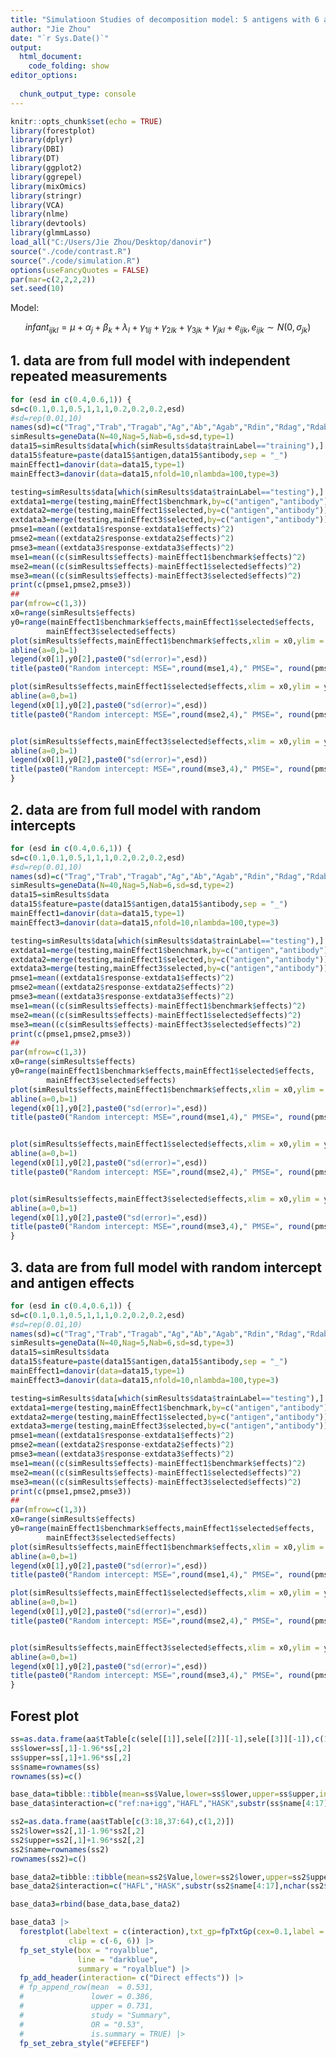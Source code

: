 ```yaml
---
title: "Simulatioon Studies of decomposition model: 5 antigens with 6 antibodies"
author: "Jie Zhou"
date: "`r Sys.Date()`"
output: 
  html_document:
    code_folding: show
editor_options: 
  
  chunk_output_type: console
---
```


```r
knitr::opts_chunk$set(echo = TRUE)
library(forestplot)
library(dplyr)
library(DBI)
library(DT)
library(ggplot2)
library(ggrepel)
library(mixOmics)
library(stringr)
library(VCA)
library(nlme)
library(devtools)
library(glmmLasso)
load_all("C:/Users/Jie Zhou/Desktop/danovir")
source("./code/contrast.R")
source("./code/simulation.R")
options(useFancyQuotes = FALSE)
par(mar=c(2,2,2,2))
set.seed(10)
```


Model:

$$infant_{ijkl}=\mu +  \alpha_j + \beta_k + \lambda_l+\gamma_{1lj}+\gamma_{2lk}+ \gamma_{3jk}+\gamma_{jkl}+ e_{ijk}, e_{ijk}\sim N(0,\sigma_{jk})$$





## 1. data are from full model with independent repeated measurements 

```r
for (esd in c(0.4,0.6,1)) {
sd=c(0.1,0.1,0.5,1,1,1,0.2,0.2,0.2,esd)
#sd=rep(0.01,10)
names(sd)=c("Trag","Trab","Tragab","Ag","Ab","Agab","Rdin","Rdag","Rdab","Error")
simResults=geneData(N=40,Nag=5,Nab=6,sd=sd,type=1)
data15=simResults$data[which(simResults$data$trainLabel=="training"),]
data15$feature=paste(data15$antigen,data15$antibody,sep = "_")
mainEffect1=danovir(data=data15,type=1)
mainEffect3=danovir(data=data15,nfold=10,nlambda=100,type=3)

testing=simResults$data[which(simResults$data$trainLabel=="testing"),]
extdata1=merge(testing,mainEffect1$benchmark,by=c("antigen","antibody"))
extdata2=merge(testing,mainEffect1$selected,by=c("antigen","antibody"))
extdata3=merge(testing,mainEffect3$selected,by=c("antigen","antibody"))
pmse1=mean((extdata1$response-extdata1$effects)^2)
pmse2=mean((extdata2$response-extdata2$effects)^2)
pmse3=mean((extdata3$response-extdata3$effects)^2)
mse1=mean((c(simResults$effects)-mainEffect1$benchmark$effects)^2)
mse2=mean((c(simResults$effects)-mainEffect1$selected$effects)^2)
mse3=mean((c(simResults$effects)-mainEffect3$selected$effects)^2)
print(c(pmse1,pmse2,pmse3))
##
par(mfrow=c(1,3))
x0=range(simResults$effects)
y0=range(mainEffect1$benchmark$effects,mainEffect1$selected$effects,
        mainEffect3$selected$effects)
plot(simResults$effects,mainEffect1$benchmark$effects,xlim = x0,ylim = y0,xlab="True value",ylab="Difference of mean")
abline(a=0,b=1)
legend(x0[1],y0[2],paste0("sd(error)=",esd))
title(paste0("Random intercept: MSE=",round(mse1,4)," PMSE=", round(pmse1,4)))

plot(simResults$effects,mainEffect1$selected$effects,xlim = x0,ylim = y0,xlab="True value",ylab="random intercept")
abline(a=0,b=1)
legend(x0[1],y0[2],paste0("sd(error)=",esd))
title(paste0("Random intercept: MSE=",round(mse2,4)," PMSE=", round(pmse2,4)))


plot(simResults$effects,mainEffect3$selected$effects,xlim = x0,ylim = y0,xlab="True value",ylab="Denoised value")
abline(a=0,b=1)
legend(x0[1],y0[2],paste0("sd(error)=",esd))
title(paste0("Random intercept: MSE=",round(mse3,4)," PMSE=", round(pmse3,4)))
}
```



## 2. data are from full model with random intercepts 

```r
for (esd in c(0.4,0.6,1)) {
sd=c(0.1,0.1,0.5,1,1,1,0.2,0.2,0.2,esd)
#sd=rep(0.01,10)
names(sd)=c("Trag","Trab","Tragab","Ag","Ab","Agab","Rdin","Rdag","Rdab","Error")
simResults=geneData(N=40,Nag=5,Nab=6,sd=sd,type=2)
data15=simResults$data
data15$feature=paste(data15$antigen,data15$antibody,sep = "_")
mainEffect1=danovir(data=data15,type=1)
mainEffect3=danovir(data=data15,nfold=10,nlambda=100,type=3)

testing=simResults$data[which(simResults$data$trainLabel=="testing"),]
extdata1=merge(testing,mainEffect1$benchmark,by=c("antigen","antibody"))
extdata2=merge(testing,mainEffect1$selected,by=c("antigen","antibody"))
extdata3=merge(testing,mainEffect3$selected,by=c("antigen","antibody"))
pmse1=mean((extdata1$response-extdata1$effects)^2)
pmse2=mean((extdata2$response-extdata2$effects)^2)
pmse3=mean((extdata3$response-extdata3$effects)^2)
mse1=mean((c(simResults$effects)-mainEffect1$benchmark$effects)^2)
mse2=mean((c(simResults$effects)-mainEffect1$selected$effects)^2)
mse3=mean((c(simResults$effects)-mainEffect3$selected$effects)^2)
print(c(pmse1,pmse2,pmse3))
##
par(mfrow=c(1,3))
x0=range(simResults$effects)
y0=range(mainEffect1$benchmark$effects,mainEffect1$selected$effects,
        mainEffect3$selected$effects)
plot(simResults$effects,mainEffect1$benchmark$effects,xlim = x0,ylim = y0,xlab="True value",ylab="Difference of mean")
abline(a=0,b=1)
legend(x0[1],y0[2],paste0("sd(error)=",esd))
title(paste0("Random intercept: MSE=",round(mse1,4)," PMSE=", round(pmse1,4)))


plot(simResults$effects,mainEffect1$selected$effects,xlim = x0,ylim = y0,xlab="True value",ylab="random intercept")
abline(a=0,b=1)
legend(x0[1],y0[2],paste0("sd(error)=",esd))
title(paste0("Random intercept: MSE=",round(mse2,4)," PMSE=", round(pmse2,4)))


plot(simResults$effects,mainEffect3$selected$effects,xlim = x0,ylim = y0,xlab="True value",ylab="Denoised value")
abline(a=0,b=1)
legend(x0[1],y0[2],paste0("sd(error)=",esd))
title(paste0("Random intercept: MSE=",round(mse3,4)," PMSE=", round(pmse3,4)))
}
```



## 3. data are from full model with  random intercept and antigen effects

```r
for (esd in c(0.4,0.6,1)) {
sd=c(0.1,0.1,0.5,1,1,1,0.2,0.2,0.2,esd)
#sd=rep(0.01,10)
names(sd)=c("Trag","Trab","Tragab","Ag","Ab","Agab","Rdin","Rdag","Rdab","Error")
simResults=geneData(N=40,Nag=5,Nab=6,sd=sd,type=3)
data15=simResults$data
data15$feature=paste(data15$antigen,data15$antibody,sep = "_")
mainEffect1=danovir(data=data15,type=1)
mainEffect3=danovir(data=data15,nfold=10,nlambda=100,type=3)

testing=simResults$data[which(simResults$data$trainLabel=="testing"),]
extdata1=merge(testing,mainEffect1$benchmark,by=c("antigen","antibody"))
extdata2=merge(testing,mainEffect1$selected,by=c("antigen","antibody"))
extdata3=merge(testing,mainEffect3$selected,by=c("antigen","antibody"))
pmse1=mean((extdata1$response-extdata1$effects)^2)
pmse2=mean((extdata2$response-extdata2$effects)^2)
pmse3=mean((extdata3$response-extdata3$effects)^2)
mse1=mean((c(simResults$effects)-mainEffect1$benchmark$effects)^2)
mse2=mean((c(simResults$effects)-mainEffect1$selected$effects)^2)
mse3=mean((c(simResults$effects)-mainEffect3$selected$effects)^2)
print(c(pmse1,pmse2,pmse3))
##
par(mfrow=c(1,3))
x0=range(simResults$effects)
y0=range(mainEffect1$benchmark$effects,mainEffect1$selected$effects,
        mainEffect3$selected$effects)
plot(simResults$effects,mainEffect1$benchmark$effects,xlim = x0,ylim = y0,xlab="True value",ylab="Difference of mean")
abline(a=0,b=1)
legend(x0[1],y0[2],paste0("sd(error)=",esd))
title(paste0("Random intercept: MSE=",round(mse1,4)," PMSE=", round(pmse1,4)))

plot(simResults$effects,mainEffect1$selected$effects,xlim = x0,ylim = y0,xlab="True value",ylab="random intercept")
abline(a=0,b=1)
legend(x0[1],y0[2],paste0("sd(error)=",esd))
title(paste0("Random intercept: MSE=",round(mse2,4)," PMSE=", round(pmse2,4)))


plot(simResults$effects,mainEffect3$selected$effects,xlim = x0,ylim = y0,xlab="True value",ylab="Denoised value")
abline(a=0,b=1)
legend(x0[1],y0[2],paste0("sd(error)=",esd))
title(paste0("Random intercept: MSE=",round(mse3,4)," PMSE=", round(pmse3,4)))
}
```



## Forest plot


```r
ss=as.data.frame(aa$tTable[c(sele[[1]],sele[[2]][-1],sele[[3]][-1]),c(1,2)])
ss$lower=ss[,1]-1.96*ss[,2]
ss$upper=ss[,1]+1.96*ss[,2]
ss$name=rownames(ss)
rownames(ss)=c()
```

```r
base_data=tibble::tibble(mean=ss$Value,lower=ss$lower,upper=ss$upper,interaction=substr(ss$name,14,nchar(ss$name)))
base_data$interaction=c("ref:na+igg","HAFL","HASK",substr(ss$name[4:17],22,nchar(ss$name[4:17])),paste(substr(ss$name[18:45],15,18),substr(ss$name[18:45],34,50),sep =":"))
```




```r
ss2=as.data.frame(aa$tTable[c(3:18,37:64),c(1,2)])
ss2$lower=ss2[,1]-1.96*ss2[,2]
ss2$upper=ss2[,1]+1.96*ss2[,2]
ss2$name=rownames(ss2)
rownames(ss2)=c()
```

```r
base_data2=tibble::tibble(mean=ss2$Value,lower=ss2$lower,upper=ss2$upper,interaction=substr(ss2$name,14,nchar(ss2$name)))
base_data2$interaction=c("HAFL","HASK",substr(ss2$name[4:17],nchar(ss2$name[4:17])-3,nchar(ss2$name[4:17])),paste(substr(ss2$name[18:45],8,11),substr(ss2$name[18:45],27,50),sep =":"))
```





```r
base_data3=rbind(base_data,base_data2)
```

```r
base_data3 |>
  forestplot(labeltext = c(interaction),txt_gp=fpTxtGp(cex=0.1,label = gpar(fontfamily = "HersheySerif")),
             clip = c(-6, 6)) |>
  fp_set_style(box = "royalblue",
               line = "darkblue",
               summary = "royalblue") |> 
  fp_add_header(interaction= c("Direct effects")) |>
  # fp_append_row(mean  = 0.531,
  #               lower = 0.386,
  #               upper = 0.731,
  #               study = "Summary",
  #               OR = "0.53",
  #               is.summary = TRUE) |>
  fp_set_zebra_style("#EFEFEF")
```




